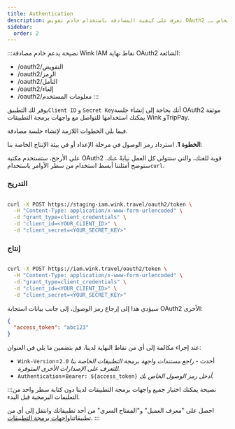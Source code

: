 ```yaml
---
title: Authentication
description: تعرف على كيفية المصادقة باستخدام خادم تفويض OAuth2 الخاص بـ Wink.
sidebar:
  order: 2
---
```

:::نصيحة
يدعم خادم مصادقة Wink IAM نقاط نهاية OAuth2 الشائعة:

* /oauth2/التفويض
* /oauth2/الرمز
* /oauth2/التأمل
* /oauth2/إلغاء
* /oauth2/معلومات المستخدم
  :::

يوفر لك التطبيق`Client ID` و `Secret Key`أنك بحاجة إلى إنشاء جلسة OAuth2 موثقة يمكنك استخدامها للتواصل مع واجهات برمجة التطبيقات Wink وTripPay.

فيما يلي الخطوات اللازمة لإنشاء جلسة مصادقة.

**الخطوة 1**. استرداد رمز الوصول في مرحلة الإعداد أو في بيئة الإنتاج الخاصة بنا:

على الأرجح، ستستخدم مكتبة OAuth2 قوية للغتك، والتي ستتولى كل العمل نيابةً عنك. ستوضح أمثلتنا أبسط استخدام من سطر الأوامر باستخدام`curl`.

### التدريج

```bash

curl -X POST https://staging-iam.wink.travel/oauth2/token \
  -H "Content-Type: application/x-www-form-urlencoded" \
  -d "grant_type=client_credentials" \
  -d "client_id=<YOUR_CLIENT_ID>" \
  -d "client_secret=<YOUR_SECRET_KEY>"

```

### إنتاج

```bash

curl -X POST https://iam.wink.travel/oauth2/token \
  -H "Content-Type: application/x-www-form-urlencoded" \
  -d "grant_type=client_credentials" \
  -d "client_id=<YOUR_CLIENT_ID>" \
  -d "client_secret=<YOUR_SECRET_KEY>"

```

سيؤدي هذا إلى إرجاع رمز الوصول، إلى جانب بيانات استجابة OAuth2 الأخرى:

```json
{
  "access_token": "abc123"
}
```

عند إجراء مكالمة إلى أي من نقاط النهاية لدينا، قم بتضمين ما يلي في العنوان:

* `Wink-Version`=`2.0` أحدث - *راجع مستندات واجهة برمجة التطبيقات الخاصة بنا للتعرف على الإصدارات الأخرى المتوفرة.*
* `Authentication`=`Bearer: ${access_token}` *أدخل رمز الوصول الخاص بك.*

:::نصيحة
يمكنك اختبار جميع واجهات برمجة التطبيقات لدينا دون كتابة سطر واحد من التعليمات البرمجية قبل البدء.

احصل على "معرف العميل" و"المفتاح السري" من أحد تطبيقاتك وانتقل إلى أي من تطبيقاتنا[واجهات برمجة التطبيقات](/developers/apis).
:::

